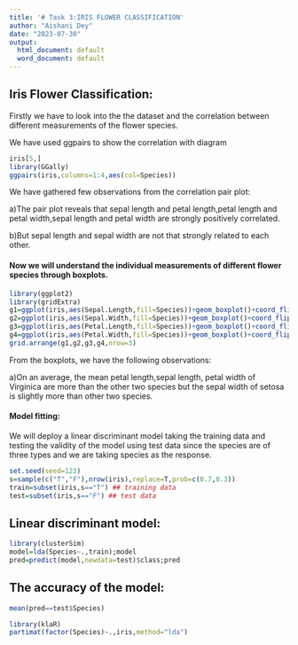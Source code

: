 ---
title: '# Task 3:IRIS FLOWER CLASSIFICATION'
author: "Aishani Dey"
date: "2023-07-30"
output:
  html_document: default
  word_document: default
---
## Iris Flower Classification:

Firstly we have to look into the the dataset and the  correlation between different measurements of the flower species.

We have used ggpairs to show the correlation with diagram

```{r}
iris[5,]
library(GGally)
ggpairs(iris,columns=1:4,aes(col=Species))
```

We have gathered few observations from the correlation pair plot:

a)The pair plot reveals that sepal length and petal length,petal length and petal width,sepal length and petal width are strongly positively correlated.

b)But sepal length and sepal width are not that strongly related to each other.

#### Now we will understand the individual measurements of different flower species through boxplots.

```{r}
library(ggplot2)
library(gridExtra)
g1=ggplot(iris,aes(Sepal.Length,fill=Species))+geom_boxplot()+coord_flip()
g2=ggplot(iris,aes(Sepal.Width,fill=Species))+geom_boxplot()+coord_flip()
g3=ggplot(iris,aes(Petal.Length,fill=Species))+geom_boxplot()+coord_flip()
g4=ggplot(iris,aes(Petal.Width,fill=Species))+geom_boxplot()+coord_flip()
grid.arrange(g1,g2,g3,g4,nrow=3)
```
From the boxplots, we have the following observations:

a)On an average, the mean petal length,sepal length, petal width of Virginica are more than the other two species but the sepal width of setosa is slightly more than other two species.

#### Model fitting:

We will deploy a linear discriminant model taking the training data and testing the validity of the model using test data since the species are of three types and we are taking species as the response.

```{r}
set.seed(seed=123)
s=sample(c("T","F"),nrow(iris),replace=T,prob=c(0.7,0.3))
train=subset(iris,s=="T") ## training data
test=subset(iris,s=="F") ## test data
```

## Linear discriminant model:
```{r}
library(clusterSim)
model=lda(Species~.,train);model
pred=predict(model,newdata=test)$class;pred
```

## The accuracy of the model:

```{r}
mean(pred==test$Species)
```

```{r}
library(klaR)
partimat(factor(Species)~.,iris,method="lda")
```

